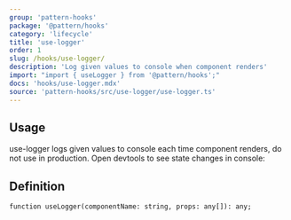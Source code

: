```yaml
---
group: 'pattern-hooks'
package: '@pattern/hooks'
category: 'lifecycle'
title: 'use-logger'
order: 1
slug: /hooks/use-logger/
description: 'Log given values to console when component renders'
import: "import { useLogger } from '@pattern/hooks';"
docs: 'hooks/use-logger.mdx'
source: 'pattern-hooks/src/use-logger/use-logger.ts'
---
```



## Usage

use-logger logs given values to console each time component renders, do not use in production. Open devtools to see state changes in console:

<Demo data={HooksDemos.useLoggerDemo} />

## Definition

```tsx
function useLogger(componentName: string, props: any[]): any;
```
